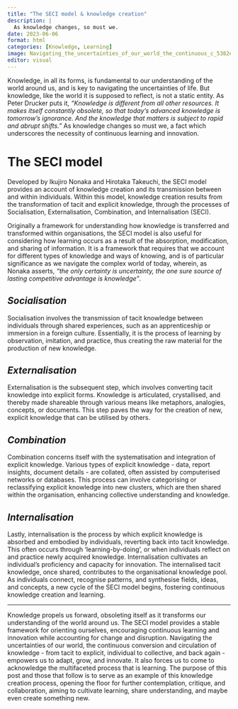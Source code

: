 ```yaml
---
title: "The SECI model & knowledge creation"
description: |
  As knowledge changes, so must we.
date: 2023-06-06
format: html
categories: [Knowledge, Learning]
image: Navigating_the_uncertainties_of_our_world_the_continuous_c_5382e1c4-45b3-452a-ab2c-aa3739e5aa51.png
editor: visual
---
```


Knowledge, in all its forms, is fundamental to our understanding of the world around us, and is key to navigating the uncertainties of life. But knowledge, like the world it is supposed to reflect, is not a static entity. As Peter Drucker puts it, *"Knowledge is different from all other resources. It makes itself constantly obsolete, so that today's advanced knowledge is tomorrow's ignorance. And the knowledge that matters is subject to rapid and abrupt shifts."* As knowledge changes so must we, a fact which underscores the necessity of continuous learning and innovation.

# The SECI model

Developed by Ikujiro Nonaka and Hirotaka Takeuchi, the SECI model provides an account of knowledge creation and its transmission between and within individuals. Within this model, knowledge creation results from the transformation of tacit and explicit knowledge, through the processes of Socialisation, Externalisation, Combination, and Internalisation (SECI).

Originally a framework for understanding how knowledge is transferred and transformed within organisations, the SECI model is also useful for considering how learning occurs as a result of the absorption, modification, and sharing of information. It is a framework that requires that we account for different types of knowledge and ways of knowing, and is of particular significance as we navigate the complex world of today, wherein, as Nonaka asserts, *"the only certainty is uncertainty, the one sure source of lasting competitive advantage is knowledge"*.

## *Socialisation*

Socialisation involves the transmission of tacit knowledge between individuals through shared experiences, such as an apprenticeship or immersion in a foreign culture. Essentially, it is the process of learning by observation, imitation, and practice, thus creating the raw material for the production of new knowledge.

## *Externalisation*

Externalisation is the subsequent step, which involves converting tacit knowledge into explicit forms. Knowledge is articulated, crystallised, and thereby made shareable through various means like metaphors, analogies, concepts, or documents. This step paves the way for the creation of new, explicit knowledge that can be utilised by others.

## *Combination*

Combination concerns itself with the systematisation and integration of explicit knowledge. Various types of explicit knowledge - data, report insights, document details - are collated, often assisted by computerised networks or databases. This process can involve categorising or reclassifying explicit knowledge into new clusters, which are then shared within the organisation, enhancing collective understanding and knowledge.

## *Internalisation*

Lastly, internalisation is the process by which explicit knowledge is absorbed and embodied by individuals, reverting back into tacit knowledge. This often occurs through 'learning-by-doing', or when individuals reflect on and practice newly acquired knowledge. Internalisation cultivates an individual's proficiency and capacity for innovation. The internalised tacit knowledge, once shared, contributes to the organisational knowledge pool. As individuals connect, recognise patterns, and synthesise fields, ideas, and concepts, a new cycle of the SECI model begins, fostering continuous knowledge creation and learning.

--- 

Knowledge propels us forward, obsoleting itself as it transforms our understanding of the world around us. The SECI model provides a stable framework for orienting ourselves, encouraging continuous learning and innovation while accounting for change and disruption. Navigating the uncertainties of our world, the continuous conversion and circulation of knowledge - from tacit to explicit, individual to collective, and back again - empowers us to adapt, grow, and innovate. It also forces us to come to acknowledge the multifaceted process that is learning. The purpose of this post and those that follow is to serve as an example of this knowledge creation process, opening the floor for further contemplation, critique, and collaboration, aiming to cultivate learning, share understanding, and maybe even create something new.

\
